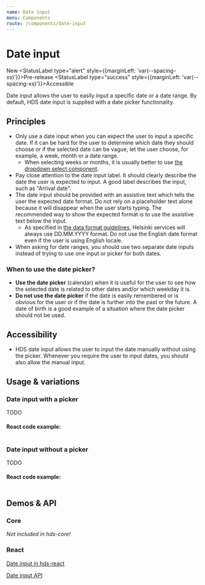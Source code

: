 ```yaml
---
name: Date input
menu: Components
route: /components/date-input
---
```




# Date input

<StatusLabel>New</StatusLabel>
<StatusLabel type="alert" style={{marginLeft: 'var(--spacing-xs)'}}>Pre-release</StatusLabel>
<StatusLabel type="success" style={{marginLeft: 'var(--spacing-xs)'}}>Accessible</StatusLabel>

<LargeParagraph>
    Date input allows the user to easily input a specific date or a date range. By default, HDS date input is supplied with a date picker functionality.
</LargeParagraph>

## Principles
- Only use a date input when you can expect the user to input a specific date. If it can be hard for the user to determine which date they should choose or if the selected date can be vague, let the user choose, for example, a week, month or a date range. 
    - When selecting weeks or months, it is usually better to use [the dropdown select component](/components/dropdown#select).
- Pay close attention to the date input label. It should clearly describe the date the user is expected to input. A good label describes the input, such as "Arrival date".
- The date input should be provided with an assistive text which tells the user the expected date format. Do not rely on a placeholder text alone because it will disappear when the user starts typing. The recommended way to show the expected format is to use the assistive text below the input.
    - As specified in [the data format guidelines](/guidelines/data-formats), Helsinki services will always use DD.MM.YYYY format. Do not use the English date format even if the user is using English locale.
- When asking for date ranges, you should use two separate date inputs instead of trying to use one input or picker for both dates.

### When to use the date picker?
- **Use the date picker** (calendar) when it is useful for the user to see how the selected date is related to other dates and/or which weekday it is.
- **Do not use the date picker** if the date is easily remembered or is obvious for the user or if the date is further into the past or the future. A date of birth is a good example of a situation where the date picker should not be used.

## Accessibility
- HDS date input allows the user to input the date manually without using the picker. Whenever you require the user to input dates, you should also allow the manual input.

## Usage & variations

### Date input with a picker
TODO

<Playground>

</Playground>

#### React code example:
```tsx

```

### Date input without a picker
TODO

<Playground>

</Playground>

#### React code example:
```tsx

```

## Demos & API

### Core

_Not included in hds-core!_

### React

[Date input in hds-react](/storybook/react/?path=/story/components-accordion--default)

[Date input API](/storybook/react/?path=/docs/components-accordion--default)
